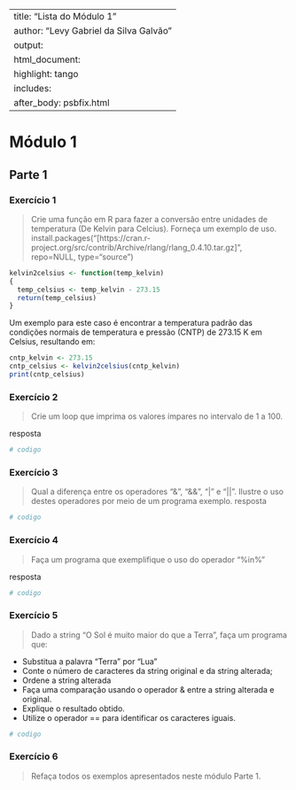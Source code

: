 
---
title: "Lista do Módulo 1"
author: "Levy Gabriel da Silva Galvão"
output: 
  html_document:
    highlight: tango
    includes:
      after_body: psbfix.html
---

# Módulo 1
## Parte 1
### Exercício 1
> Crie uma função em R para fazer a conversão entre unidades de temperatura (De Kelvin para Celcius). Forneça um exemplo de uso.
install.packages("[https://cran.r-project.org/src/contrib/Archive/rlang/rlang_0.4.10.tar.gz]", repo=NULL, type="source")
```r
kelvin2celsius <- function(temp_kelvin)
{
  temp_celsius <- temp_kelvin - 273.15
  return(temp_celsius)
}
```

Um exemplo para este caso é encontrar a temperatura padrão das condições normais de temperatura e pressão (CNTP) de 273.15 K em Celsius, resultando em:

```r
cntp_kelvin <- 273.15
cntp_celsius <- kelvin2celsius(cntp_kelvin)
print(cntp_celsius)
```

### Exercício 2
> Crie um loop que imprima os valores ímpares no intervalo de 1 a 100.

resposta

```r
# codigo
```
### Exercício 3
> Qual a diferença entre os operadores “&”, “&&”, “|” e “||”. Ilustre o uso destes operadores por meio de um programa exemplo.
resposta

```r
# codigo
```
### Exercício 4
> Faça um programa que exemplifique o uso do operador “%in%”

resposta

```r
# codigo
```
### Exercício 5
> Dado a string “O Sol é muito maior do que a Terra”, faça um programa que:

- Substitua a palavra “Terra” por “Lua”
- Conte o número de caracteres da string original e da string alterada;
- Ordene a string alterada
- Faça uma comparação usando o operador & entre a string alterada e original.
- Explique o resultado obtido.
- Utilize o operador == para identificar os caracteres iguais.

```r
# codigo
```

### Exercício 6
> Refaça todos os exemplos apresentados neste módulo Parte 1.

